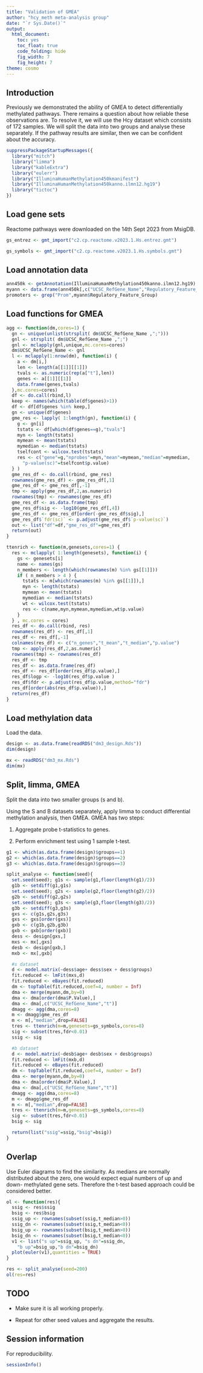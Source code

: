 ```yaml
---
title: "Validation of GMEA"
author: "hcy_meth meta-analysis group"
date: "`r Sys.Date()`"
output:
  html_document:
    toc: yes
    toc_float: true
    code_folding: hide
    fig_width: 7
    fig_height: 7
theme: cosmo
---
```


## Introduction

Previously we demonstrated the ability of GMEA to detect differentially methylated pathways.
There remains a question about how reliable these observations are.
To resolve it, we will use the Hcy dataset which consists of 172 samples.
We will split the data into two groups and analyse these separately.
If the pathway results are similar, then we can be confident about the accuracy.


```r

suppressPackageStartupMessages({
  library("mitch")
  library("limma")
  library("kableExtra")
  library("eulerr")
  library("IlluminaHumanMethylation450kmanifest")
  library("IlluminaHumanMethylation450kanno.ilmn12.hg19")
  library("tictoc")
})

```

## Load gene sets

Reactome pathways were downloaded on the 14th Sept 2023 from MsigDB.

```r

gs_entrez <- gmt_import("c2.cp.reactome.v2023.1.Hs.entrez.gmt")

gs_symbols <- gmt_import("c2.cp.reactome.v2023.1.Hs.symbols.gmt")

```

## Load annotation data

```r

ann450k <- getAnnotation(IlluminaHumanMethylation450kanno.ilmn12.hg19)
myann <- data.frame(ann450k[,c("UCSC_RefGene_Name","Regulatory_Feature_Group")])
promoters <- grep("Prom",myann$Regulatory_Feature_Group)

```

## Load functions for GMEA

```r

agg <- function(dm,cores=1) {
  gn <- unique(unlist(strsplit( dm$UCSC_RefGene_Name ,";")))
  gnl <- strsplit( dm$UCSC_RefGene_Name ,";")
  gnl <- mclapply(gnl,unique,mc.cores=cores)
  dm$UCSC_RefGene_Name <- gnl
  l <- mclapply(1:nrow(dm), function(i) {
    a <- dm[i,]
    len <- length(a[[1]][[1]])
    tvals <- as.numeric(rep(a["t"],len))
    genes <- a[[1]][[1]]
    data.frame(genes,tvals)
  },mc.cores=cores)
  df <- do.call(rbind,l)
  keep <- names(which(table(df$genes)>1))
  df <- df[df$genes %in% keep,]
  gn <- unique(df$genes)
  gme_res <- lapply( 1:length(gn), function(i) {
    g <- gn[i]
    tstats <- df[which(df$genes==g),"tvals"]
    myn <- length(tstats)
    mymean <- mean(tstats)
    mymedian <- median(tstats)
    tselfcont <- wilcox.test(tstats)
    res <- c("gene"=g,"nprobes"=myn,"mean"=mymean,"median"=mymedian,
      "p-value(sc)"=tselfcont$p.value)
  } )
  gme_res_df <- do.call(rbind, gme_res)
  rownames(gme_res_df) <- gme_res_df[,1]
  gme_res_df <- gme_res_df[,-1]
  tmp <- apply(gme_res_df,2,as.numeric)
  rownames(tmp) <- rownames(gme_res_df)
  gme_res_df <- as.data.frame(tmp)
  gme_res_df$sig <- -log10(gme_res_df[,4])
  gme_res_df <- gme_res_df[order(-gme_res_df$sig),]
  gme_res_df$`fdr(sc)` <- p.adjust(gme_res_df$`p-value(sc)`)
  out <- list("df"=df,"gme_res_df"=gme_res_df)
  return(out)
}

ttenrich <- function(m,genesets,cores=1) {
  res <- mclapply( 1:length(genesets), function(i) {
    gs <- genesets[i]
    name <- names(gs)
    n_members <- length(which(rownames(m) %in% gs[[1]]))
    if ( n_members > 4 ) {
      tstats <- m[which(rownames(m) %in% gs[[1]]),]
      myn <- length(tstats)
      mymean <- mean(tstats)
      mymedian <- median(tstats)
      wt <- wilcox.test(tstats)
      res <- c(name,myn,mymean,mymedian,wt$p.value)
    }
  } , mc.cores = cores)
  res_df <- do.call(rbind, res)
  rownames(res_df) <- res_df[,1]
  res_df <- res_df[,-1]
  colnames(res_df) <- c("n_genes","t_mean","t_median","p.value")
  tmp <- apply(res_df,2,as.numeric)
  rownames(tmp) <- rownames(res_df)
  res_df <- tmp
  res_df <- as.data.frame(res_df)
  res_df <- res_df[order(res_df$p.value),]
  res_df$logp <- -log10(res_df$p.value )
  res_df$fdr <- p.adjust(res_df$p.value,method="fdr")
  res_df[order(abs(res_df$p.value)),]
  return(res_df)
}

```

## Load methylation data

Load the data.

```r

design <- as.data.frame(readRDS("dm3_design.Rds"))
dim(design)

mx <- readRDS("dm3_mx.Rds")
dim(mx)

```

## Split, limma, GMEA

Split the data into two smaller groups (s and b).

Using the S and B datasets separately, apply limma to conduct differential methylation analysis,
then GMEA.
GMEA has two steps:

1. Aggregate probe t-statistics to genes.

2. Perform enrichment test using 1 sample t-test.


```r

g1 <- which(as.data.frame(design)$groups==1)
g2 <- which(as.data.frame(design)$groups==2)
g3 <- which(as.data.frame(design)$groups==3)

split_analyse <- function(seed){
  set.seed(seed); g1s <- sample(g1,floor(length(g1)/2))
  g1b <- setdiff(g1,g1s)
  set.seed(seed); g2s <- sample(g2,floor(length(g2)/2))
  g2b <- setdiff(g2,g2s)
  set.seed(seed); g3s <- sample(g3,floor(length(g3)/2))
  g3b <- setdiff(g3,g3s)
  gxs <- c(g1s,g2s,g3s)
  gxs <- gxs[order(gxs)]
  gxb <- c(g1b,g2b,g3b)
  gxb <- gxb[order(gxb)]
  dess <- design[gxs,]
  mxs <- mx[,gxs]
  desb <- design[gxb,]
  mxb <- mx[,gxb]

  #s dataset
  d <- model.matrix(~dess$age+ dess$sex + dess$groups)
  fit.reduced <- lmFit(mxs,d)
  fit.reduced <- eBayes(fit.reduced)
  dm <- topTable(fit.reduced,coef=4, number = Inf)
  dma <- merge(myann,dm,by=0)
  dma <- dma[order(dma$P.Value),]
  dma <- dma[,c("UCSC_RefGene_Name","t")]
  dmagg <- agg(dma,cores=8)
  m <- dmagg$gme_res_df
  m <- m[,"median",drop=FALSE]
  tres <- ttenrich(m=m,genesets=gs_symbols,cores=8)
  sig <- subset(tres,fdr<0.01)
  ssig <- sig

  #b dataset
  d <- model.matrix(~desb$age+ desb$sex + desb$groups)
  fit.reduced <- lmFit(mxb,d)
  fit.reduced <- eBayes(fit.reduced)
  dm <- topTable(fit.reduced,coef=4, number = Inf)
  dma <- merge(myann,dm,by=0)
  dma <- dma[order(dma$P.Value),]
  dma <- dma[,c("UCSC_RefGene_Name","t")]
  dmagg <- agg(dma,cores=8)
  m <- dmagg$gme_res_df
  m <- m[,"median",drop=FALSE]
  tres <- ttenrich(m=m,genesets=gs_symbols,cores=8)
  sig <- subset(tres,fdr<0.01)
  bsig <- sig

  return(list("ssig"=ssig,"bsig"=bsig))
}

```

## Overlap

Use Euler diagrams to find the similarity.
As medians are normally distributed about the zero, one would expect equal numbers of up and down-
methylated gene sets.
Therefore the t-test based approach could be considered better.

```r

ol <- function(res){
  ssig <- res$ssig
  bsig <- res$bsig
  ssig_up <- rownames(subset(ssig,t_median>0))
  ssig_dn <- rownames(subset(ssig,t_median<0))
  bsig_up <- rownames(subset(bsig,t_median>0))
  bsig_dn <- rownames(subset(bsig,t_median<0))
  v1 <- list("s up"=ssig_up, "s dn"=ssig_dn,
    "b up"=bsig_up,"b dn"=bsig_dn)
  plot(euler(v1),quantities = TRUE)
}

res <- split_analyse(seed=200)
ol(res=res)

```

## TODO

* Make sure it is all working properly.

* Repeat for other seed values and aggregate the results.

## Session information

For reproducibility.

```r

sessionInfo()

```
